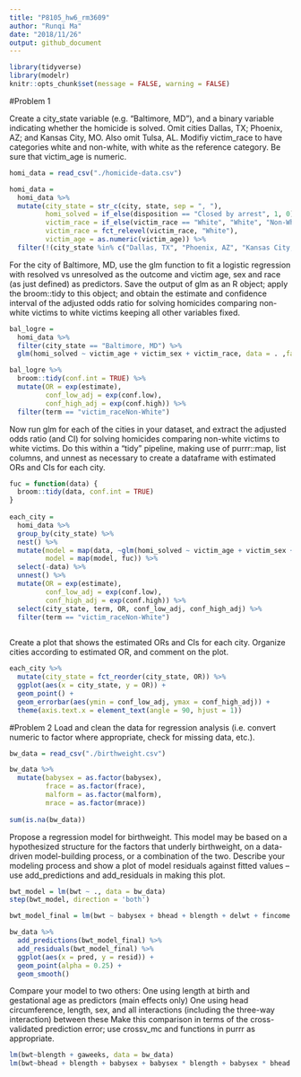 ```yaml
---
title: "P8105_hw6_rm3609"
author: "Runqi Ma"
date: "2018/11/26"
output: github_document
---
```


```r
library(tidyverse)
library(modelr)
knitr::opts_chunk$set(message = FALSE, warning = FALSE)
```

#Problem 1

Create a city_state variable (e.g. “Baltimore, MD”), and a binary variable indicating whether the homicide is solved. 
Omit cities Dallas, TX; Phoenix, AZ; and Kansas City, MO. Also omit Tulsa, AL. 
Modifiy victim_race to have categories white and non-white, with white as the reference category. 
Be sure that victim_age is numeric.
```r
homi_data = read_csv("./homicide-data.csv")

homi_data =
  homi_data %>% 
  mutate(city_state = str_c(city, state, sep = ", "),
         homi_solved = if_else(disposition == "Closed by arrest", 1, 0),
         victim_race = if_else(victim_race == "White", "White", "Non-White"),
         victim_race = fct_relevel(victim_race, "White"),
         victim_age = as.numeric(victim_age)) %>% 
  filter(!(city_state %in% c("Dallas, TX", "Phoenix, AZ", "Kansas City, MO", "Tulsa, AL")))
```


For the city of Baltimore, MD, use the glm function to fit a logistic regression with resolved vs unresolved as the outcome and victim age, sex and race (as just defined) as predictors. 
Save the output of glm as an R object; 
apply the  broom::tidy to this object; 
and obtain the estimate and confidence interval of the adjusted odds ratio for solving homicides comparing non-white victims to white victims keeping all other variables fixed.
```r
bal_logre = 
  homi_data %>% 
  filter(city_state == "Baltimore, MD") %>% 
  glm(homi_solved ~ victim_age + victim_sex + victim_race, data = . ,family = binomial())

bal_logre %>% 
  broom::tidy(conf.int = TRUE) %>% 
  mutate(OR = exp(estimate),
         conf_low_adj = exp(conf.low),
         conf_high_adj = exp(conf.high)) %>% 
  filter(term == "victim_raceNon-White")
```

Now run glm for each of the cities in your dataset, and extract the adjusted odds ratio (and CI) for solving homicides comparing non-white victims to white victims. 
Do this within a “tidy” pipeline, making use of purrr::map, list columns, and unnest as necessary to create a dataframe with estimated ORs and CIs for each city.
```r
fuc = function(data) {
  broom::tidy(data, conf.int = TRUE)
}
  
each_city = 
  homi_data %>% 
  group_by(city_state) %>% 
  nest() %>%
  mutate(model = map(data, ~glm(homi_solved ~ victim_age + victim_sex + victim_race, data = .x, family = binomial())),
         model = map(model, fuc)) %>% 
  select(-data) %>%
  unnest() %>% 
  mutate(OR = exp(estimate),
         conf_low_adj = exp(conf.low),
         conf_high_adj = exp(conf.high)) %>% 
  select(city_state, term, OR, conf_low_adj, conf_high_adj) %>% 
  filter(term == "victim_raceNon-White")
 
```

Create a plot that shows the estimated ORs and CIs for each city. Organize cities according to estimated OR, and comment on the plot.
```r
each_city %>% 
  mutate(city_state = fct_reorder(city_state, OR)) %>% 
  ggplot(aes(x = city_state, y = OR)) +
  geom_point() +
  geom_errorbar(aes(ymin = conf_low_adj, ymax = conf_high_adj)) +
  theme(axis.text.x = element_text(angle = 90, hjust = 1))
```

#Problem 2
Load and clean the data for regression analysis (i.e. convert numeric to factor where appropriate, check for missing data, etc.).
```r
bw_data = read_csv("./birthweight.csv")

bw_data %>% 
  mutate(babysex = as.factor(babysex), 
         frace = as.factor(frace),  
         malform = as.factor(malform),  
         mrace = as.factor(mrace))
  
sum(is.na(bw_data))
```

Propose a regression model for birthweight. 
This model may be based on a hypothesized structure for the factors that underly birthweight, on a data-driven model-building process, or a combination of the two. Describe your modeling process and show a plot of model residuals against fitted values – use add_predictions and add_residuals in making this plot.
```r
bwt_model = lm(bwt ~ ., data = bw_data)
step(bwt_model, direction = 'both')

bwt_model_final = lm(bwt ~ babysex + bhead + blength + delwt + fincome + gaweeks + menarche + mheight + momage + mrace + parity + ppwt + smoken, data = bw_data)

bw_data %>% 
  add_predictions(bwt_model_final) %>% 
  add_residuals(bwt_model_final) %>% 
  ggplot(aes(x = pred, y = resid)) + 
  geom_point(alpha = 0.25) + 
  geom_smooth()
```

Compare your model to two others:
One using length at birth and gestational age as predictors (main effects only)
One using head circumference, length, sex, and all interactions (including the three-way interaction) between these
Make this comparison in terms of the cross-validated prediction error; use crossv_mc and functions in purrr as appropriate.
```r
lm(bwt~blength + gaweeks, data = bw_data)
lm(bwt~bhead + blength + babysex + babysex * blength + babysex * bhead + blength * bhead + babysex * blength * bhead, data = bw_data)

```


